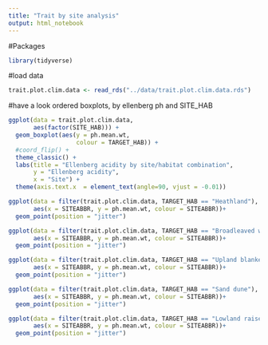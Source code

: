 ```yaml
---
title: "Trait by site analysis"
output: html_notebook
---
```


#Packages
```r
library(tidyverse)
```

#load data
```r
trait.plot.clim.data <- read_rds("../data/trait.plot.clim.data.rds")
```

#have a look
ordered boxplots, by ellenberg ph and SITE_HAB
```r
ggplot(data = trait.plot.clim.data,
       aes(factor(SITE_HAB))) +
  geom_boxplot(aes(y = ph.mean.wt,
                   colour = TARGET_HAB)) +
  #coord_flip() +
  theme_classic() +
  labs(title = "Ellenberg acidity by site/habitat combination",
       y = "Ellenberg acidity",
       x = "Site") +
  theme(axis.text.x  = element_text(angle=90, vjust = -0.01))

```

```r
ggplot(data = filter(trait.plot.clim.data, TARGET_HAB == "Heathland"), 
       aes(x = SITEABBR, y = ph.mean.wt, colour = SITEABBR))+
  geom_point(position = "jitter") 
```

```r
ggplot(data = filter(trait.plot.clim.data, TARGET_HAB == "Broadleaved woodland"), 
       aes(x = SITEABBR, y = ph.mean.wt, colour = SITEABBR))+
  geom_point(position = "jitter") 
```

```r
ggplot(data = filter(trait.plot.clim.data, TARGET_HAB == "Upland blanket bog"), 
       aes(x = SITEABBR, y = ph.mean.wt, colour = SITEABBR))+
  geom_point(position = "jitter") 
```



```r
ggplot(data = filter(trait.plot.clim.data, TARGET_HAB == "Sand dune"), 
       aes(x = SITEABBR, y = ph.mean.wt, colour = SITEABBR))+
  geom_point(position = "jitter") 
```


```r
ggplot(data = filter(trait.plot.clim.data, TARGET_HAB == "Lowland raised bog"), 
       aes(x = SITEABBR, y = ph.mean.wt, colour = SITEABBR))+
  geom_point(position = "jitter") 
```


